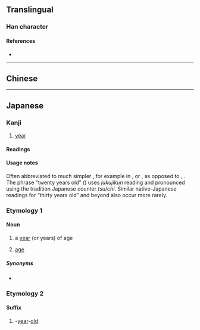 {{also|歲|岁}}
{{character info}}
==Translingual==
{{Han simplified forms|歲|歳|岁}}

===Han character===
{{Han char|rn=77|rad=止|as=09|sn=13|four=|canj=YMIHF|ids=⿱止⿵戌小,⿱止⿵戊𡭕}}

====References====
* {{Han ref|kx=0577.071|dkj=16326|hdz=21443.201|uh=6B73|ud=27507}}

----

==Chinese==
{{zh-see|歲|v}}

----

==Japanese==

===Kanji===
{{ja-kanji|grade=c|rs=止09}} <!-- The character 歲 is not its kyūjitai form -->

# [[year]]

====Readings====
{{ja-readings
|goon=さい
|kanon=せい
|kun=とし-, とせ-, よわい-
}}

====Usage notes====
Often abbreviated to much simpler {{m|ja|才}}, for example in {{m|ja|何才||how old?}}, or {{m|ja||１才|1 year old}}, as opposed to {{m|ja|何歳||how old?}}, {{m|ja||１歳|1 year old}}. The phrase "twenty years old" ({{l|ja|二十歳}}) uses ''jukujikun'' reading and pronounced {{l|ja|はたち|tr=hatachi}} using the tradition Japanese counter ''tsu''/''chi''. Similar native-Japanese readings for “thirty years old” and beyond also occur more rarely.

{{ja-kanjitab|とし|yomi=k}}

===Etymology 1===

====Noun====
{{ja-noun|とし|kyu=歲}}

# a [[year]] (or years) of age
#: {{ja-usex|'''歳'''を取る|'''とし''' を とる|to grow old (literally "acquire '''years'''")}}
# [[age]]

=====Synonyms=====
* {{l|ja|年}}

===Etymology 2===
{{ja-kanjitab|さい|yomi=o|alt=才}}

====Suffix====
{{ja-pos|suffix|さい|サイ}}

# -[[year]]-[[old]]
#: {{ja-usex|十四 '''歳'''|じゅうよん '''さい'''|fourteen '''years old'''}}